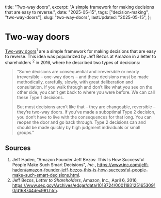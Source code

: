   title: "Two-way doors",
  excerpt: "A simple framework for making decisions that are easy to reverse.",
  date: "2025-05-15",
  tags: ["decision-making", "two-way-doors"],
  slug: "two-way-doors",
  lastUpdated: "2025-05-15",
};

# Two-way doors

[Two-way doors](https://www.inc.com/jeff-haden/amazon-founder-jeff-bezos-this-is-how-successful-people-make-such-smart-decisions.html)<sup>1</sup> are a simple framework for making decisions that are easy to reverse. This idea was popularized by Jeff Bezos at Amazon in a letter to shareholders <sup>2</sup> in 2016, where he described two types of decisions:

> "Some decisions are consequential and irreversible or nearly irreversible – one-way doors – and these decisions must be made methodically, carefully, slowly, with great deliberation and consultation. If you walk through and don’t like what you see on the other side, you can’t get back to where you were before. We can call these Type 1 decisions.
>
> But most decisions aren’t like that – they are changeable, reversible – they’re two-way doors. If you’ve made a suboptimal Type 2 decision, you don’t have to live with the consequences for that long. You can reopen the door and go back through. Type 2 decisions can and should be made quickly by high judgment individuals or small groups."

## Sources

1. Jeff Haden, "Amazon Founder Jeff Bezos: This Is How Successful People Make Such Smart Decisions", _Inc._, https://www.inc.com/jeff-haden/amazon-founder-jeff-bezos-this-is-how-successful-people-make-such-smart-decisions.html.
2. Jeff Bezos, _Letter to Shareholders_, Amazon, Inc., April 6, 2016, https://www.sec.gov/Archives/edgar/data/1018724/000119312516530910/d168744dex991.htm.
